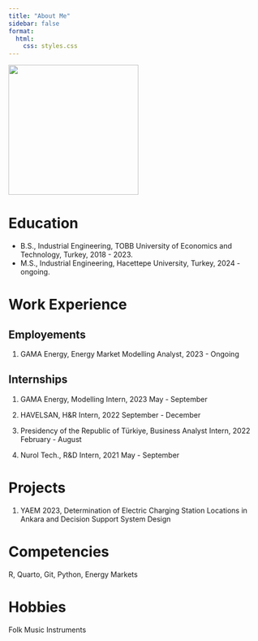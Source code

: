 ```yaml
---
title: "About Me"
sidebar: false 
format:
  html:
    css: styles.css
---
```


![](images/pp.jpg){width="256"}

# Education

-   B.S., Industrial Engineering, TOBB University of Economics and Technology, Turkey, 2018 - 2023.
-   M.S., Industrial Engineering, Hacettepe University, Turkey, 2024 - ongoing.

# Work Experience

## Employements

1.  GAMA Energy, Energy Market Modelling Analyst, 2023 - Ongoing

## Internships

1.  GAMA Energy, Modelling Intern, 2023 May - September

2.  HAVELSAN, H&R Intern, 2022 September - December

3.  Presidency of the Republic of Türkiye, Business Analyst Intern, 2022 February - August

4.  Nurol Tech., R&D Intern, 2021 May - September

# Projects

1.  YAEM 2023, Determination of Electric Charging Station Locations in Ankara and Decision Support System Design

# Competencies

R, Quarto, Git, Python, Energy Markets

# Hobbies

Folk Music Instruments

<div class="flame-container">
  <div class="flame"></div>
  <div class="flame"></div>
  <div class="flame"></div>
  <div class="flame"></div>
</div>
